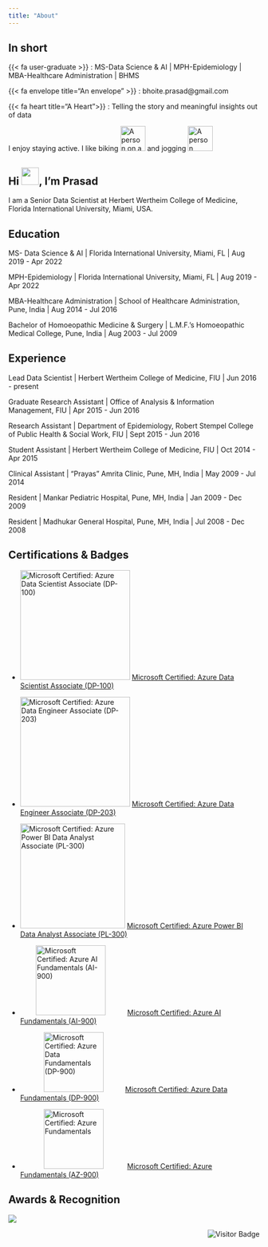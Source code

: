 ```yaml
---
title: "About"
---
```


## In short

{{< fa user-graduate >}} : MS-Data Science & AI \| MPH-Epidemiology \| MBA-Healthcare Administration \| BHMS

{{< fa envelope title="An envelope" >}} : bhoite.prasad\@gmail.com

{{< fa heart title="A Heart">}} : Telling the story and meaningful insights out of data

I enjoy staying active. I like biking ![A person on a bike](images/Cycling.gif){width="50"} and jogging ![A person Running](images/Running.gif){width="50"}

## Hi <img src="https://media.giphy.com/media/hvRJCLFzcasrR4ia7z/giphy.gif" width="35"/>, I'm Prasad

I am a Senior Data Scientist at Herbert Wertheim College of Medicine, Florida International University, Miami, USA.

## Education

MS- Data Science & AI \| Florida International University, Miami, FL \| Aug 2019 - Apr 2022

MPH-Epidemiology \| Florida International University, Miami, FL \| Aug 2019 - Apr 2022

MBA-Healthcare Administration \| School of Healthcare Administration, Pune, India \| Aug 2014 - Jul 2016

Bachelor of Homoeopathic Medicine & Surgery \| L.M.F.'s Homoeopathic Medical College, Pune, India \| Aug 2003 - Jul 2009

## Experience

Lead Data Scientist \| Herbert Wertheim College of Medicine, FIU \| Jun 2016 - present

Graduate Research Assistant \| Office of Analysis & Information Management, FIU \| Apr 2015 - Jun 2016

Research Assistant \| Department of Epidemiology, Robert Stempel College of Public Health & Social Work, FIU \| Sept 2015 - Jun 2016

Student Assistant \| Herbert Wertheim College of Medicine, FIU \| Oct 2014 - Apr 2015

Clinical Assistant \| "Prayas" Amrita Clinic, Pune, MH, India \| May 2009 - Jul 2014

Resident \| Mankar Pediatric Hospital, Pune, MH, India \| Jan 2009 - Dec 2009

Resident \| Madhukar General Hospital, Pune, MH, India \| Jul 2008 - Dec 2008

## Certifications & Badges

-   <a href="https://learn.microsoft.com/api/credentials/share/en-us/PrasadBhoite-6955/30FC4120FD997B46?sharingId=A37ED2CA2783347"><img src="images/AZ-DataScientist-Badge.png" alt="Microsoft Certified: Azure Data Scientist Associate (DP-100)" width="220"/></a> [Microsoft Certified: Azure Data Scientist Associate (DP-100)](https://learn.microsoft.com/api/credentials/share/en-us/PrasadBhoite-6955/30FC4120FD997B46?sharingId=A37ED2CA2783347)

-   <a href="https://learn.microsoft.com/api/credentials/share/en-us/PrasadBhoite-6955/602678976B03E6EF?sharingId=A37ED2CA2783347"><img src="images/AZ Data Engineer Badge.png" alt="Microsoft Certified: Azure Data Engineer Associate (DP-203)" width="220"/></a> [Microsoft Certified: Azure Data Engineer Associate (DP-203)](https://learn.microsoft.com/api/credentials/share/en-us/PrasadBhoite-6955/602678976B03E6EF?sharingId=A37ED2CA2783347)

-   <a href="https://learn.microsoft.com/api/credentials/share/en-us/PrasadBhoite-6955/9AC7641C7A24B35?sharingId=A37ED2CA2783347"><img src="images/Azure PBI Data Analyst Badge.png" alt="Microsoft Certified: Azure Power BI Data Analyst Associate (PL-300)" width="210"/></a> [Microsoft Certified: Azure Power BI Data Analyst Associate (PL-300)](https://learn.microsoft.com/api/credentials/share/en-us/PrasadBhoite-6955/9AC7641C7A24B35?sharingId=A37ED2CA2783347)

-           <a href="https://learn.microsoft.com/api/credentials/share/en-us/PrasadBhoite-6955/DFA8F5F9A48D7E74?sharingId=A37ED2CA2783347"><img src="images/Azure AI fundamentals badge.jpeg" alt="Microsoft Certified: Azure AI Fundamentals (AI-900)" width="140"/></a>           [Microsoft Certified: Azure AI Fundamentals (AI-900)](https://learn.microsoft.com/api/credentials/share/en-us/PrasadBhoite-6955/DFA8F5F9A48D7E74?sharingId=A37ED2CA2783347)

-               <a href="https://learn.microsoft.com/api/credentials/share/en-us/PrasadBhoite-6955/8D667324EC003737?sharingId=A37ED2CA2783347"><img src="images/Azure Data Fundamentals Badge.png" alt="Microsoft Certified: Azure Data Fundamentals (DP-900)" width="120"/></a>           [Microsoft Certified: Azure Data Fundamentals (DP-900)](https://learn.microsoft.com/api/credentials/share/en-us/PrasadBhoite-6955/8D667324EC003737?sharingId=A37ED2CA2783347)

-               <a href="https://learn.microsoft.com/api/credentials/share/en-us/PrasadBhoite-6955/B33899F3DF49BEB9?sharingId=A37ED2CA2783347"><img src="images/Azure Fundamentals Badge.png" alt="Microsoft Certified: Azure Fundamentals" width="120"/></a>            [Microsoft Certified: Azure Fundamentals (AZ-900)](https://learn.microsoft.com/api/credentials/share/en-us/PrasadBhoite-6955/B33899F3DF49BEB9?sharingId=A37ED2CA2783347)

## Awards & Recognition

![](images/RISE_Award.jpeg)

<img src="https://visitor-badge.laobi.icu/badge?page_id=prasadbhoite.prasadbhoite.github.io" alt="Visitor Badge" style="float: right; margin-left: 10px;"/>

